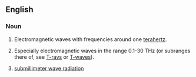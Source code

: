 ==English==

===Noun===
{{en-noun|-}}

# {{engineering}} Electromagnetic waves with frequencies around one [[terahertz]].
# {{engineering}} Especially electromagnetic waves in the range 0.1-30 THz (or subranges there of, see [[T-rays]] or [[T-waves]]).
# [[submillimeter wave radiation]]